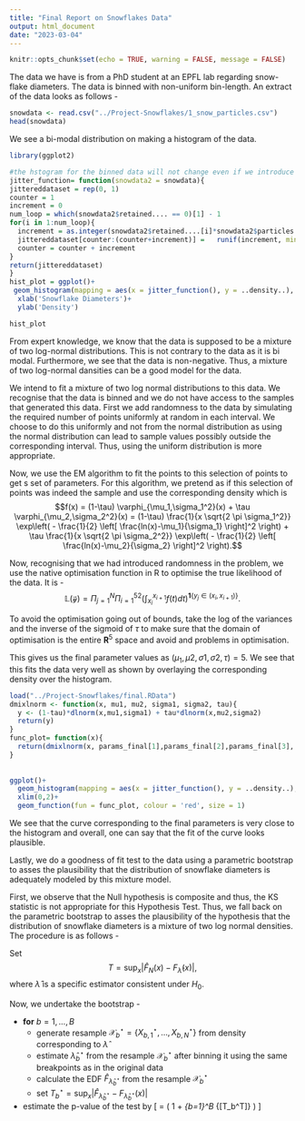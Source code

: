 ```yaml
---
title: "Final Report on Snowflakes Data"
output: html_document
date: "2023-03-04"
---
```


```r
knitr::opts_chunk$set(echo = TRUE, warning = FALSE, message = FALSE) 
```
The data we have is from a PhD student at an EPFL lab regarding snow-flake diameters. The data is binned with non-uniform bin-length. An extract of the data looks as follows - 


```r
snowdata <- read.csv("../Project-Snowflakes/1_snow_particles.csv")
head(snowdata)
```


We see a bi-modal distribution on making a histogram of the data.


```r
library(ggplot2)

#the hstogram for the binned data will not change even if we introduce the randomness as long as we use the same breakpoints. Thus, we do a histogram of this jittered data which is identical to the histogram we want.
jitter_function= function(snowdata2 = snowdata){
jittereddataset = rep(0, 1)
counter = 1
increment = 0
num_loop = which(snowdata2$retained.... == 0)[1] - 1
for(i in 1:num_loop){
  increment = as.integer(snowdata2$retained....[i]*snowdata2$particles.detected[i]/100)
  jittereddataset[counter:(counter+increment)] =   runif(increment, min = snowdata2$startpoint[i], max = snowdata2$endpoint[i])
  counter = counter + increment
}
return(jittereddataset)
}
hist_plot = ggplot()+
 geom_histogram(mapping = aes(x = jitter_function(), y = ..density..), breaks = c(snowdata$endpoint[1:47], 0))+
  xlab('Snowflake Diameters')+
  ylab('Density') 
```





```r
hist_plot
```

From expert knowledge, we know that the data is supposed to be a mixture of two log-normal distributions. This is  not contrary to the data as it is bi modal. Furthermore, we see that the data is non-negative. Thus, a mixture of two log-normal dansities can be a good model for the data.

We intend to fit a mixture of two log normal distributions to this data. We recognise that the data is binned and we do not have access to the samples that generated this data. First we add randomness to the data by simulating the required number of points uniformly at random in each interval. We choose to do this uniformly and not from the normal distribution as using the normal distribution can lead to sample values possibly outside the corresponding interval. Thus, using the uniform distribution is more appropriate.

Now, we use the EM algorithm to fit the points to this selection of points to get s set of parameters. For this algorithm, we pretend as if this selection of points was indeed the sample and use the corresponding density which is $$f(x) = 
(1-\tau) \varphi_{\mu_1,\sigma_1^2}(x) + \tau \varphi_{\mu_2,\sigma_2^2}(x) =
(1-\tau) \frac{1}{x \sqrt{2 \pi \sigma_1^2}} \exp\left( - \frac{1}{2} \left[ \frac{ln(x)-\mu_1}{\sigma_1} \right]^2 \right) + 
\tau \frac{1}{x \sqrt{2 \pi \sigma_2^2}} \exp\left( - \frac{1}{2} \left[ \frac{ln(x)-\mu_2}{\sigma_2} \right]^2 \right).$$

Now, recognising that we had introduced randomness in the problem, we use the native optimisation function in R to optimise the true likelihood of the data. It is -
$$\mathbb{L}(\mathcal{\vec{y}}) = \Pi_{j=1}^{N} \Pi_{i=1}^{52} \Big( \int_{x_{i}}^{x_{i+1}} f(t) dt\Big) ^{\mathbf{1}\{ y_j \in (x_i, x_{i+1}) \}}.$$

To avoid the optimisation going out of bounds, take the log of the variances and the inverse of the sigmoid of $\tau$ to make sure that the domain of optimisation is the entire $\mathbf{R}^5$ space and avoid and problems in optimisation.

This gives us the final parameter values as $(\mu_1 , \mu2 , \sigma1 , \sigma2,\tau) = 5$. We see that this fits the data very well as shown by overlaying the corresponding density over the histogram. 

```r
load("../Project-Snowflakes/final.RData")
dmixlnorm <- function(x, mu1, mu2, sigma1, sigma2, tau){
  y <- (1-tau)*dlnorm(x,mu1,sigma1) + tau*dlnorm(x,mu2,sigma2)
  return(y)
}
func_plot= function(x){
  return(dmixlnorm(x, params_final[1],params_final[2],params_final[3], params_final[4], params_final[5]))
}
  
  
ggplot()+
  geom_histogram(mapping = aes(x = jitter_function(), y = ..density..), breaks = c(snowdata$endpoint[1:47], 0))+
  xlim(0,2)+
  geom_function(fun = func_plot, colour = 'red', size = 1)
```


We see that the curve corresponding to the final parameters is very close to the histogram and overall, one can say that the fit of the curve looks plausible.

Lastly, we do a goodness of fit test to the data using a parametric bootstrap to asses the plausibility that the distribution of snowflake diameters is adequately modeled by this mixture model.

First, we observe that the Null hypothesis is composite and thus, the KS statistic is not appropriate for this Hypothesis Test. Thus, we fall back on the parametric bootstrap to asses the plausibility of the hypothesis that the distribution of snowflake diameters is a mixture of two log normal densities. The procedure is as follows - 

Set
$$
T = \sup_x \Big| \widehat{F}_N(x) - F_\widehat{\lambda}(x) \Big|,
$$
where $\widehat{\lambda}$ is a specific estimator consistent under $H_0$.


Now, we undertake the bootstrap -

* **for** $b=1,\ldots,B$ 
  - generate resample $\mathcal{X}_b^\star = \{ X_{b,1}^\star,\ldots,X_{b,N}^\star \}$ from density corresponding to $\widehat{\lambda}$
  - estimate $\widehat{\lambda}_b^\star$ from the resample $\mathcal{X}_b^\star$ after binning it using the same breakpoints as in the original data
  - calculate the EDF $\widehat{F}_\widehat{\lambda}_b^\star$ from the resample $\mathcal{X}_b^\star$
  - set $T_b^\star = \sup_x \Big| \widehat{F}_\widehat{\lambda}_b^\star - F_{\widehat{\lambda}_b^\star}(x) \Big|$
* estimate the p-value of the test by
\[
\widehat{\text{p-val}} = \frac{1}{B+1}\left( 1 + \sum_{b=1}^B \mathbb{I}_{[T_b^\star \geq T]} \right)
\]





